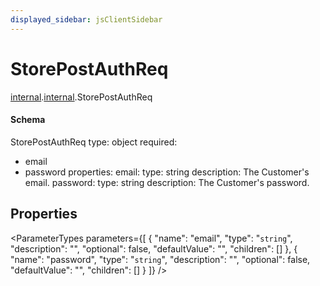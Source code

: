 ```yaml
---
displayed_sidebar: jsClientSidebar
---
```



# StorePostAuthReq

[internal](../../admin_discounts/modules/admin_discounts.internal.mdx).[internal](../modules/admin_discounts.internal.internal.mdx).StorePostAuthReq

#### Schema

StorePostAuthReq
type: object
required:
  - email
  - password
properties:
  email:
    type: string
    description: The Customer's email.
  password:
    type: string
    description: The Customer's password.

## Properties

<ParameterTypes parameters={[
  {
    "name": "email",
    "type": "`string`",
    "description": "",
    "optional": false,
    "defaultValue": "",
    "children": []
  },
  {
    "name": "password",
    "type": "`string`",
    "description": "",
    "optional": false,
    "defaultValue": "",
    "children": []
  }
]} />
